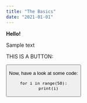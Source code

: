 ```yaml
---
title: "The Basics"
date: "2021-01-01"
---
```


**Hello!**


Sample text

THIS IS A BUTTON:

<button/>


Now, have a look at some code:

```
for i in range(50):
    print(i)
```